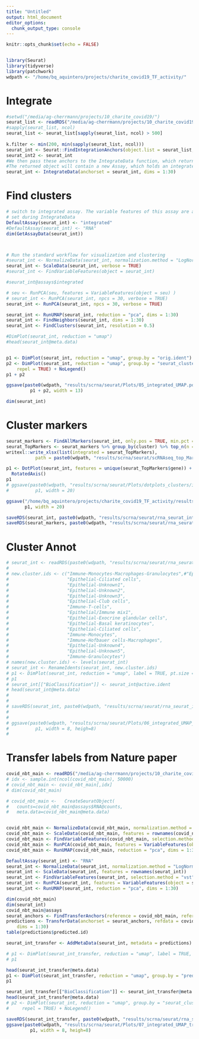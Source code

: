```yaml
---
title: "Untitled"
output: html_document
editor_options: 
  chunk_output_type: console
---
```


```r
knitr::opts_chunk$set(echo = FALSE)


library(Seurat)
library(tidyverse)
library(patchwork)
wdpath <- "/home/bq_aquintero/projects/charite_covid19_TF_activity/"
```

# Integrate


```r
#setwd("/media/ag-cherrmann/projects/10_charite_covid19/")
seurat_list <- readRDS("/media/ag-cherrmann/projects/10_charite_covid19/results/scrna/seurat/rna_seurat_list.RDS")
#sapply(seurat_list, ncol)
seurat_list <- seurat_list[sapply(seurat_list, ncol) > 500]
  
k.filter <- min(200, min(sapply(seurat_list, ncol)))
seurat_int <- Seurat::FindIntegrationAnchors(object.list = seurat_list, dims = 1:30, k.filter = k.filter)
seurat_int2 <- seurat_int
#We then pass these anchors to the IntegrateData function, which returns a Seurat object.
#The returned object will contain a new Assay, which holds an integrated (or 'batch-corrected') expression matrix for all cells, enabling them to be jointly analyzed.
seurat_int <- IntegrateData(anchorset = seurat_int, dims = 1:30)
```

# Find clusters


```r
# switch to integrated assay. The variable features of this assay are automatically
# set during IntegrateData
DefaultAssay(seurat_int) <- "integrated"
#DefaultAssay(seurat_int) <- "RNA"
dim(GetAssayData(seurat_int))



# Run the standard workflow for visualization and clustering
#seurat_int <- NormalizeData(seurat_int, normalization.method = "LogNormalize", scale.factor = 10000)
seurat_int <- ScaleData(seurat_int, verbose = TRUE)
#seurat_int <- FindVariableFeatures(object = seurat_int)

#seurat_int@assays$integrated

# seu <- RunPCA(seu, features = VariableFeatures(object = seu) )
# seurat_int <- RunPCA(seurat_int, npcs = 30, verbose = TRUE)
seurat_int <- RunPCA(seurat_int, npcs = 30, verbose = TRUE)

seurat_int <- RunUMAP(seurat_int, reduction = "pca", dims = 1:30)
seurat_int <- FindNeighbors(seurat_int, dims = 1:30)
seurat_int <- FindClusters(seurat_int, resolution = 0.5)

#DimPlot(seurat_int, reduction = "umap")
#head(seurat_int@meta.data)


p1 <- DimPlot(seurat_int, reduction = "umap", group.by = "orig.ident")
p2 <- DimPlot(seurat_int, reduction = "umap", group.by = "seurat_clusters", label = TRUE, 
    repel = TRUE) + NoLegend()
p1 + p2

ggsave(paste0(wdpath, "results/scrna/seurat/Plots/05_integrated_UMAP.pdf"), 
         p1 + p2, width = 13)

dim(seurat_int)

```

# Cluster markers

```r
seurat_markers <- FindAllMarkers(seurat_int, only.pos = TRUE, min.pct = 0.25, logfc.threshold = 0.25)
seurat_TopMarkers <- seurat_markers %>% group_by(cluster) %>% top_n(n = 6, wt = avg_logFC)
writexl::write_xlsx(list(integrated = seurat_TopMarkers), 
           path = paste0(wdpath, "results/scrna/seurat/scRNAseq_top_Markers_integrated.xlsx"))

p1 <- DotPlot(seurat_int, features = unique(seurat_TopMarkers$gene)) + 
  RotatedAxis()
p1
# ggsave(paste0(wdpath, "results/scrna/seurat/Plots/dotplots_clusters/integrated.pdf"), 
#          p1, width = 20)

ggsave("/home/bq_aquintero/projects/charite_covid19_TF_activity/results/scrna/seurat/Plots/integrated.pdf",
       p1, width = 20)

saveRDS(seurat_int, paste0(wdpath, "results/scrna/seurat/rna_seurat_int.RDS"))
saveRDS(seurat_markers, paste0(wdpath, "results/scrna/seurat/rna_seurat_markers.RDS"))
```


# Cluster Annot

```r
# seurat_int <- readRDS(paste0(wdpath, "results/scrna/seurat/rna_seurat_int.RDS"))
# 
# new.cluster.ids <- c("Immune-Monocytes-Macrophages-Granulocytes",#"Epithelial/Immune mix1",
#                      "Epithelial-Ciliated cells",
#                      "Epithelial-Unknown1",
#                      "Epithelial-Unknown2",
#                      "Epithelial-Unknown3",
#                      "Epithelial-Club cells",
#                      "Immune-T-cells",
#                      "Epithelial/Immune mix1",
#                      "Epithelial-Exocrine glandular cells",
#                      "Epithelial-Basal keratinocytes",
#                      "Epithelial-Ciliated cells",
#                      "Immune-Monocytes",
#                      "Immune-Hofbauer cells-Macrophages",
#                      "Epithelial-Unknown4",
#                      "Epithelial-Unknown5",
#                      "Immune-Granulocytes")
# names(new.cluster.ids) <- levels(seurat_int)
# seurat_int <- RenameIdents(seurat_int, new.cluster.ids)
# p1 <- DimPlot(seurat_int, reduction = "umap", label = TRUE, pt.size = 0.5) + NoLegend()
# p1
# seurat_int[["BioClassification"]] <- seurat_int@active.ident
# head(seurat_int@meta.data)
# 
# 
# saveRDS(seurat_int, paste0(wdpath, "results/scrna/seurat/rna_seurat_int_annot.RDS"))
# 
# 
# ggsave(paste0(wdpath, "results/scrna/seurat/Plots/06_integrated_UMAP_manual_labels.pdf"), 
#          p1, width = 8, heigh=8)
# 


```

# Transfer labels from Nature paper

```r
covid_nbt_main <- readRDS("/media/ag-cherrmann/projects/10_charite_covid19/db/covid_nbt_main.rds")
# idx <- sample.int(ncol(covid_nbt_main), 50000)
# covid_nbt_main <- covid_nbt_main[,idx]
# dim(covid_nbt_main)

# covid_nbt_main <-   CreateSeuratObject(
#   counts=covid_nbt_main@assays$RNA@counts,
#   meta.data=covid_nbt_main@meta.data)


covid_nbt_main <- NormalizeData(covid_nbt_main, normalization.method = "LogNormalize", scale.factor = 10000)
covid_nbt_main <- ScaleData(covid_nbt_main, features = rownames(covid_nbt_main))
covid_nbt_main <- FindVariableFeatures(covid_nbt_main, selection.method = "vst", nfeatures = 15000)
covid_nbt_main <- RunPCA(covid_nbt_main, features = VariableFeatures(object = covid_nbt_main))
covid_nbt_main <- RunUMAP(covid_nbt_main, reduction = "pca", dims = 1:30)

DefaultAssay(seurat_int) <- "RNA"
seurat_int <- NormalizeData(seurat_int, normalization.method = "LogNormalize", scale.factor = 10000)
seurat_int <- ScaleData(seurat_int, features = rownames(seurat_int))
seurat_int <- FindVariableFeatures(seurat_int, selection.method = "vst", nfeatures = 15000)
seurat_int <- RunPCA(seurat_int, features = VariableFeatures(object = seurat_int))
seurat_int <- RunUMAP(seurat_int, reduction = "pca", dims = 1:30)

dim(covid_nbt_main)
dim(seurat_int)
covid_nbt_main@assays
seurat_anchors <- FindTransferAnchors(reference = covid_nbt_main, reference.assay="integrated", query = seurat_int, dims = 1:30)
predictions <- TransferData(anchorset = seurat_anchors, refdata = covid_nbt_main$celltype, 
    dims = 1:30)
table(predictions$predicted.id)

seurat_int_transfer <- AddMetaData(seurat_int, metadata = predictions)

# p1 <- DimPlot(seurat_int_transfer, reduction = "umap", label = TRUE, pt.size = 0.5) + NoLegend()
# p1

head(seurat_int_transfer@meta.data)
p1 <- DimPlot(seurat_int_transfer, reduction = "umap", group.by = "predicted.id")
p1

seurat_int_transfer[["BioClassification"]] <- seurat_int_transfer@meta.data$predicted.id
head(seurat_int_transfer@meta.data)
# p2 <- DimPlot(seurat_int, reduction = "umap", group.by = "seurat_clusters", label = TRUE, 
#     repel = TRUE) + NoLegend()

saveRDS(seurat_int_transfer, paste0(wdpath, "results/scrna/seurat/rna_seurat_int_annot_transfer.RDS"))
ggsave(paste0(wdpath, "results/scrna/seurat/Plots/07_integrated_UMAP_transferl_labels.pdf"), 
         p1, width = 8, heigh=8)


```

